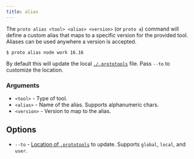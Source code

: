 ```yaml
---
title: alias
---
```



The `proto alias <tool> <alias> <version>` (or `proto a`) command will define a custom alias that
maps to a specific version for the provided tool. Aliases can be used anywhere a version is
accepted.

```shell
$ proto alias node work 16.16
```

By default this will update the local [`./.prototools`](../config) file. Pass `--to` to customize
the location.

### Arguments

- `<tool>` - Type of tool.
- `<alias>` - Name of the alias. Supports alphanumeric chars.
- `<version>` - Version to map to the alias.

## Options

- `--to` - [Location of `.prototools`](../config#locations) to update. Supports `global`, `local`,
  and `user`.
  <VersionLabel version="0.41.0" />
